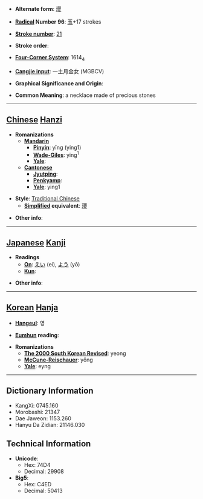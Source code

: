 * '''Alternate form''': [[璎]]

* '''[[Wiktionary:Chinese radical index| Radical]] Number 96''': [[Wiktionary:Chinese radical index 玉|玉]]+17 strokes

* '''[[Wiktionary:Chinese total strokes index|Stroke number]]''': [[Wiktionary:Chinese total strokes index 21|21]]

* '''Stroke order''': 

* '''[[Wiktionary:Chinese four corner index|Four-Corner System]]''': 1614<sub>4</sub>

* '''[[Wiktionary:Chinese Cangjie index|Cangjie input]]''': 一土月金女 (MGBCV)

* '''Graphical Significance and Origin''': 

* '''Common Meaning''': a necklace made of precious stones

----

== [[Chinese]] [[Hanzi]] ==

* '''Romanizations'''
** '''[[Mandarin]]'''
*** '''[[Pinyin]]''': yīng (ying1)
*** '''[[Wade-Giles]]''': ying<sup>1</sup>
*** '''[[Yale]]''': 
** '''[[Cantonese]]'''
*** '''[[Jyutping]]''':
*** '''[[Penkyamp]]''': 
*** '''[[Yale]]''': ying1

* '''Style''': [[Traditional Chinese]] 
** '''[[Simplified Chinese|Simplified]] equivalent''': [[璎]]

* '''Other info''': 

----

== [[Japanese]] [[Kanji]] ==

* '''Readings'''
** '''[[On]]''': [[えい]] (ei), [[よう]] (yō)
** '''[[Kun]]''': 

* '''Other info''':  

----

== [[Korean]] [[Hanja]] ==

* '''[[Hangeul]]''': 영

* '''[[Eumhun]] reading''': 

* '''Romanizations'''
** '''[[The 2000 South Korean Revised Romanization|The 2000 South Korean Revised]]''': yeong
** '''[[McCune-Reischauer]]''': yŏng
** '''[[Yale]]''': eyng

----

== Dictionary Information ==

* KangXi: 0745.160
* Morobashi: 21347
* Dae Jaweon: 1153.260
* Hanyu Da Zidian: 21146.030

== Technical Information ==

* '''Unicode''':
** Hex: 74D4
** Decimal: 29908
* '''Big5''':
** Hex: C4ED
** Decimal: 50413